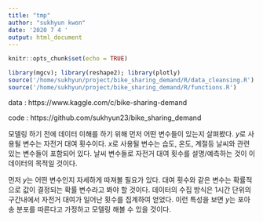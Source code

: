 ```yaml
---
title: "tmp"
author: "sukhyun kwon"
date: '2020 7 4 '
output: html_document
---
```

```r
knitr::opts_chunk$set(echo = TRUE)
```
```r
library(mgcv); library(reshape2); library(plotly)
source('/home/sukhyun/project/bike_sharing_demand/R/data_cleansing.R')
source('/home/sukhyun/project/bike_sharing_demand/R/functions.R')
```
data : https://www.kaggle.com/c/bike-sharing-demand

code : https://github.com/sukhyun23/bike_sharing_demand


모델링 하기 전에 데이터 이해를 하기 위해 먼저 어떤 변수들이 있는지 살펴봤다. $y$로 사용될 변수는 자전거 대여 횟수이다. $x$로 사용될 변수는 습도, 온도, 계절등 날씨와 관련 있는 변수들이 포함되어 있다. 날씨 변수들로 자전거 대여 횟수를 설명/예측하는 것이 이 데이터의 목적일 것이다.  

먼저 $y$는 어떤 변수인지 자세하게 따져볼 필요가 있다. 대여 횟수와 같은 변수는 확률적으로 값이 결정되는 확률 변수라고 봐야 할 것이다. 데이터의 수집 방식은 1시간 단위의 구간내에서 자전거 대여가 일어난 횟수를 집계하여 얻었다. 이런 특성을 보면 $y$는 포아송 분포를 따른다고 가정하고 모델링 해볼 수 있을 것이다.
<br>
<br>